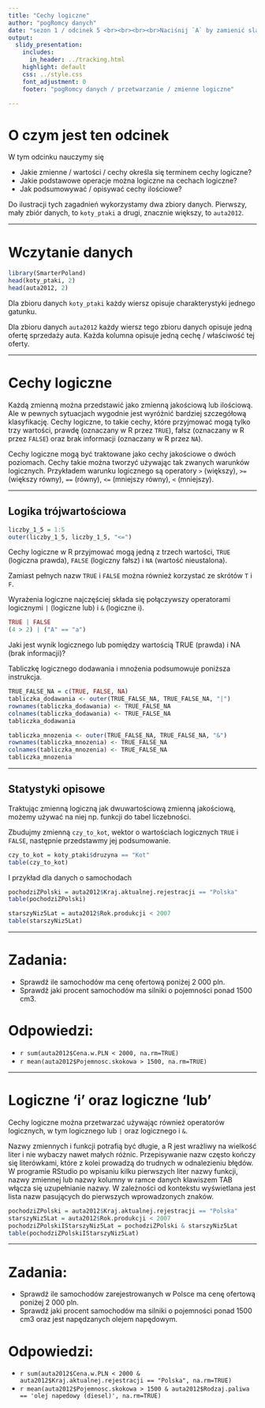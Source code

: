 ```yaml
---
title: "Cechy logiczne"
author: "pogRomcy danych"
date: "sezon 1 / odcinek 5 <br><br><br><br>Naciśnij `A` by zamienić slajdy na ciągły tekst. <br> Naciśnij `T` by wyświetlić spis treści."
output:
  slidy_presentation:
    includes:
      in_header: ../tracking.html
    highlight: default
    css: ../style.css
    font_adjustment: 0
    footer: "pogRomcy danych / przetwarzanie / zmienne logiczne"

---
```


# O czym jest ten odcinek

W tym odcinku nauczymy się

- Jakie zmienne / wartości / cechy określa się terminem cechy logiczne?
- Jakie podstawowe operacje można logiczne na cechach logiczne?
- Jak podsumowywać / opisywać cechy ilościowe?

Do ilustracji tych zagadnień wykorzystamy dwa zbiory danych. Pierwszy, mały zbiór danych, to `koty_ptaki` a drugi, znacznie większy, to `auta2012`.

---

# Wczytanie danych

```r
library(SmarterPoland)
head(koty_ptaki, 2)
head(auta2012, 2)
```

Dla zbioru danych `koty_ptaki` każdy wiersz opisuje charakterystyki jednego gatunku.

Dla zbioru danych `auta2012` każdy wiersz tego zbioru danych opisuje jedną ofertę sprzedaży auta. Każda kolumna opisuje jedną cechę / właściwość tej oferty.

---

# Cechy logiczne

Każdą zmienną można przedstawić jako zmienną jakościową lub ilościową. Ale w pewnych sytuacjach wygodnie jest wyróżnić bardziej szczegółową klasyfikację.
Cechy logiczne, to takie cechy, które przyjmować mogą tylko trzy wartości, prawdę (oznaczany w R przez `TRUE`), fałsz (oznaczany w R przez `FALSE`) oraz brak informacji (oznaczany w R przez `NA`).

Cechy logiczne mogą być traktowane jako cechy jakościowe o dwóch poziomach. 
Cechy takie można tworzyć używając tak zwanych warunków logicznych. Przykładem warunku logicznego są operatory `>` (większy), `>=` (większy równy), `==` (równy), `<=` (mniejszy równy), `<` (mniejszy). 

---

## Logika trójwartościowa

```r
liczby_1_5 = 1:5
outer(liczby_1_5, liczby_1_5, "<=")
```

Cechy logiczne w R przyjmować mogą jedną z trzech wartości, `TRUE` (logiczna prawda), `FALSE` (logiczny fałsz) i `NA` (wartość nieustalona). 

Zamiast pełnych nazw `TRUE` i `FALSE` można również korzystać ze skrótów `T` i `F`.

Wyrażenia logiczne najczęściej składa się połączywszy operatorami logicznymi `|` (logiczne lub) i `&` (logiczne i).

```r
TRUE | FALSE
(4 > 2) | ("A" == "a")
```

Jaki jest wynik logicznego lub pomiędzy wartością TRUE (prawda) i NA (brak informacji)?

Tabliczkę logicznego dodawania i mnożenia podsumowuje poniższa instrukcja.

```r
TRUE_FALSE_NA = c(TRUE, FALSE, NA)
tabliczka_dodawania <- outer(TRUE_FALSE_NA, TRUE_FALSE_NA, "|")
rownames(tabliczka_dodawania) <- TRUE_FALSE_NA
colnames(tabliczka_dodawania) <- TRUE_FALSE_NA
tabliczka_dodawania

tabliczka_mnozenia <- outer(TRUE_FALSE_NA, TRUE_FALSE_NA, "&")
rownames(tabliczka_mnozenia) <- TRUE_FALSE_NA
colnames(tabliczka_mnozenia) <- TRUE_FALSE_NA
tabliczka_mnozenia
```

---

## Statystyki opisowe

Traktując zmienną logiczną jak dwuwartościową zmienną jakościową, możemy używać na niej np. funkcji do tabel liczebności.

Zbudujmy zmienną `czy_to_kot`, wektor o wartościach logicznych `TRUE` i `FALSE`, następnie przedstawmy jej podsumowanie.

```r
czy_to_kot = koty_ptaki$druzyna == "Kot"
table(czy_to_kot)
```

I przykład dla danych o samochodach

```r
pochodziZPolski = auta2012$Kraj.aktualnej.rejestracji == "Polska"
table(pochodziZPolski)

starszyNiz5Lat = auta2012$Rok.produkcji < 2007
table(starszyNiz5Lat)
```

---

# Zadania:
+ Sprawdź ile samochodów ma cenę ofertową poniżej 2 000 pln.
+ Sprawdź jaki procent samochodów ma silniki o pojemności ponad 1500 cm3.

# Odpowiedzi:
+ `r sum(auta2012$Cena.w.PLN < 2000, na.rm=TRUE)`
+ `r mean(auta2012$Pojemnosc.skokowa > 1500, na.rm=TRUE)`

---

# Logiczne 'i' oraz logiczne 'lub'

Cechy logiczne można przetwarzać używając również operatorów logicznych, w tym logicznego lub `|` oraz logicznego i `&`.

Nazwy zmiennych i funkcji potrafią być długie, a R jest wrażliwy na wielkość liter i nie wybaczy nawet małych różnic.
Przepisywanie nazw często kończy się literówkami, które z kolei prowadzą do trudnych w odnalezieniu błędów.
W programie RStudio po wpisaniu kilku pierwszych liter nazwy funkcji, nazwy zmiennej lub nazwy kolumny w ramce danych klawiszem TAB włącza się uzupełnianie nazwy. W zależności od kontekstu wyświetlana jest lista nazw pasujących do pierwszych wprowadzonych znaków.


```r
pochodziZPolski = auta2012$Kraj.aktualnej.rejestracji == "Polska"
starszyNiz5Lat = auta2012$Rok.produkcji < 2007
pochodziZPolskiIStarszyNiz5Lat = pochodziZPolski & starszyNiz5Lat
table(pochodziZPolskiIStarszyNiz5Lat)
```

---

# Zadania:
+ Sprawdź ile samochodów zarejestrowanych w Polsce ma cenę ofertową poniżej 2 000 pln.
+ Sprawdź jaki procent samochodów ma silniki o pojemności ponad 1500 cm3 oraz jest napędzanych olejem napędowym.

# Odpowiedzi:
+ `r sum(auta2012$Cena.w.PLN < 2000 & auta2012$Kraj.aktualnej.rejestracji == "Polska", na.rm=TRUE)`
+ `r mean(auta2012$Pojemnosc.skokowa > 1500 & auta2012$Rodzaj.paliwa == 'olej napedowy (diesel)', na.rm=TRUE)`




